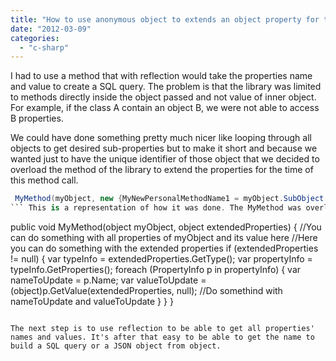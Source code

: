 ```yaml
---
title: "How to use anonymous object to extends an object property for the instance of 1 method call."
date: "2012-03-09"
categories: 
  - "c-sharp"
---
```


I had to use a method that with reflection would take the properties name and value to create a SQL query. The problem is that the library was limited to methods directly inside the object passed and not value of inner object. For example, if the class A contain an object B, we were not able to access B properties.

We could have done something pretty much nicer like looping through all objects to get desired sub-properties but to make it short and because we wanted just to have the unique identifier of those object that we decided to overload the method of the library to extend the properties for the time of this method call.


```csharp
 MyMethod(myObject, new {MyNewPersonalMethodName1 = myObject.SubObject.Id1, MyNewPersonalMethodName2 = myObject.SubObject.Id2}); //or MyMethod(myObject, myOtherObjectToUseProperties); 
``` This is a representation of how it was done. The MyMethod was overloaded to accept a second parameter. This one will be used to receive an anonymous object. This way, it's easy to have a name <-> value relationship and it gives us the possibility to pass a complete real object if desired or simply pass an anonymous object as parameter.

``` 
 public void MyMethod(object myObject, object extendedProperties) { //You can do something with all properties of myObject and its value here //Here you can do something with the extended properties if (extendedProperties != null) { var typeInfo = extendedProperties.GetType(); var propertyInfo = typeInfo.GetProperties(); foreach (PropertyInfo p in propertyInfo) { var nameToUpdate = p.Name; var valueToUpdate = (object)p.GetValue(extendedProperties, null); //Do somethind with nameToUpdate and valueToUpdate } } } 
``` 

The next step is to use reflection to be able to get all properties' names and values. It's after that easy to be able to get the name to build a SQL query or a JSON object from object.
